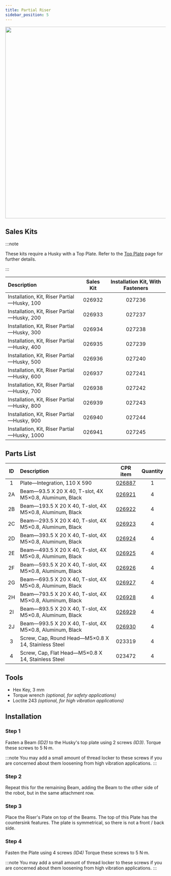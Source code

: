 ```yaml
---
title: Partial Riser
sidebar_position: 5
---
```


<center>
  <img
    src="/img/robot_images/husky_images/robot_husky_27.png"
    width="600"
  />
</center>

## Sales Kits

:::note

These kits require a Husky with a Top Plate.
Refer to the [Top Plate](top_plate_husky.mdx) page for further details.

:::

| Description                                  | Sales Kit | Installation Kit, With Fasteners |
| :------------------------------------------- | :-------: | :------------------------------: |
| Installation, Kit, Riser Partial—Husky, 100  |  026932   |              027236              |
| Installation, Kit, Riser Partial—Husky, 200  |  026933   |              027237              |
| Installation, Kit, Riser Partial—Husky, 300  |  026934   |              027238              |
| Installation, Kit, Riser Partial—Husky, 400  |  026935   |              027239              |
| Installation, Kit, Riser Partial—Husky, 500  |  026936   |              027240              |
| Installation, Kit, Riser Partial—Husky, 600  |  026937   |              027241              |
| Installation, Kit, Riser Partial—Husky, 700  |  026938   |              027242              |
| Installation, Kit, Riser Partial—Husky, 800  |  026939   |              027243              |
| Installation, Kit, Riser Partial—Husky, 900  |  026940   |              027244              |
| Installation, Kit, Riser Partial—Husky, 1000 |  026941   |              027245              |

## Parts List

| ID  | Description                                              |                         CPR item                         | Quantity |
| :-: | :------------------------------------------------------- | :------------------------------------------------------: | :------: |
|  1  | Plate—Integration, 110 X 590                             |   [026887](/assets/pdf/clearpath_robotics_026887.pdf)    |    1     |
| 2A  | Beam—93.5 X 20 X 40, T-slot, 4X M5×0.8, Aluminum, Black  | [026921](/assets/pdf/clearpath_robotics_026921-TDS1.pdf) |    4     |
| 2B  | Beam—193.5 X 20 X 40, T-slot, 4X M5×0.8, Aluminum, Black | [026922](/assets/pdf/clearpath_robotics_026922-TDS1.pdf) |    4     |
| 2C  | Beam—293.5 X 20 X 40, T-slot, 4X M5×0.8, Aluminum, Black | [026923](/assets/pdf/clearpath_robotics_026923-TDS1.pdf) |    4     |
| 2D  | Beam—393.5 X 20 X 40, T-slot, 4X M5×0.8, Aluminum, Black | [026924](/assets/pdf/clearpath_robotics_026924-TDS1.pdf) |    4     |
| 2E  | Beam—493.5 X 20 X 40, T-slot, 4X M5×0.8, Aluminum, Black | [026925](/assets/pdf/clearpath_robotics_026925-TDS1.pdf) |    4     |
| 2F  | Beam—593.5 X 20 X 40, T-slot, 4X M5×0.8, Aluminum, Black | [026926](/assets/pdf/clearpath_robotics_026926-TDS1.pdf) |    4     |
| 2G  | Beam—693.5 X 20 X 40, T-slot, 4X M5×0.8, Aluminum, Black | [026927](/assets/pdf/clearpath_robotics_026927-TDS1.pdf) |    4     |
| 2H  | Beam—793.5 X 20 X 40, T-slot, 4X M5×0.8, Aluminum, Black | [026928](/assets/pdf/clearpath_robotics_026928-TDS1.pdf) |    4     |
| 2I  | Beam—893.5 X 20 X 40, T-slot, 4X M5×0.8, Aluminum, Black | [026929](/assets/pdf/clearpath_robotics_026929-TDS1.pdf) |    4     |
| 2J  | Beam—993.5 X 20 X 40, T-slot, 4X M5×0.8, Aluminum, Black | [026930](/assets/pdf/clearpath_robotics_026930-TDS1.pdf) |    4     |
|  3  | Screw, Cap, Round Head—M5×0.8 X 14, Stainless Steel      |                          023319                          |    4     |
|  4  | Screw, Cap, Flat Head—M5×0.8 X 14, Stainless Steel       |                          023472                          |    4     |

## Tools

- Hex Key, 3 mm
- Torque wrench _(optional, for safety applications)_
- Loctite 243 _(optional, for high vibration applications)_

## Installation

### Step 1

Fasten a Beam _(ID2)_ to the Husky's top plate using 2 screws _(ID3)_.
Torque these screws to 5 N·m.

:::note
You may add a small amount of thread locker to these screws if you are concerned about them loosening from high vibration applications.
:::

### Step 2

Repeat this for the remaining Beam, adding the Beam to the other side of the robot, but in the same attachment row.

### Step 3

Place the Riser's Plate on top of the Beams.
The top of this Plate has the countersink features.
The plate is symmetrical, so there is not a front / back side.

### Step 4

Fasten the Plate using 4 screws _(ID4)_
Torque these screws to 5 N·m.

:::note
You may add a small amount of thread locker to these screws if you are concerned about them loosening from high vibration applications.
:::
